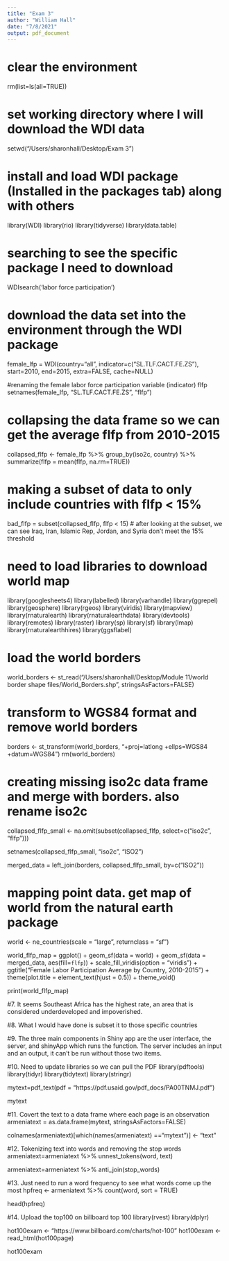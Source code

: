 ```yaml
---
title: "Exam 3"
author: "William Hall"
date: "7/8/2021"
output: pdf_document
---
```


# clear the environment
rm(list=ls(all=TRUE))

# set working directory where I will download the WDI data
setwd("/Users/sharonhall/Desktop/Exam 3")

# install and load WDI package (Installed in the packages tab) along with others
library(WDI)
library(rio)
library(tidyverse)
library(data.table)

# searching to see the specific package I need to download
WDIsearch('labor force participation')

# download the data set into the environment through the WDI package
female_lfp = WDI(country="all", indicator=c("SL.TLF.CACT.FE.ZS"),
  start=2010, end=2015, extra=FALSE, cache=NULL)

#renaming the female labor force participation variable (indicator) flfp
setnames(female_lfp, "SL.TLF.CACT.FE.ZS", "flfp")

# collapsing the data frame so we can get the average flfp from 2010-2015
collapsed_flfp <- female_lfp %>%
group_by(iso2c, country) %>%
summarize(flfp = mean(flfp, na.rm=TRUE))

# making a subset of data to only include countries with flfp < 15%
bad_flfp = subset(collapsed_flfp, flfp < 15)
# after looking at the subset, we can see Iraq, Iran, Islamic Rep, Jordan, and Syria don't meet the 15% threshold

# need to load libraries to download world map
library(googlesheets4)
library(labelled)
library(varhandle)
library(ggrepel)
library(geosphere)
library(rgeos)
library(viridis)
library(mapview)
library(rnaturalearth)
library(rnaturalearthdata)
library(devtools)
library(remotes)
library(raster)
library(sp)
library(sf)
library(Imap)
library(rnaturalearthhires)
library(ggsflabel)

# load the world borders
world_borders <- st_read("/Users/sharonhall/Desktop/Module 11/world border shape files/World_Borders.shp", stringsAsFactors=FALSE)

# transform to WGS84 format and remove world borders
borders <- st_transform(world_borders, "+proj=latlong +ellps=WGS84 +datum=WGS84")
rm(world_borders)

# creating missing iso2c data frame and merge with borders. also rename iso2c
collapsed_flfp_small <- na.omit(subset(collapsed_flfp,
                                       select=c("iso2c", "flfp")))
                                       
setnames(collapsed_flfp_small, "iso2c", "ISO2")

merged_data = left_join(borders, collapsed_flfp_small, by=c("ISO2"))

# mapping point data. get map of world from the natural earth package
world <- ne_countries(scale = "large", returnclass = "sf")

world_flfp_map = ggplot() +
  geom_sf(data = world) +
  geom_sf(data = merged_data, aes(fill=`flfp`)) +
  scale_fill_viridis(option = "viridis") +
  ggtitle("Female Labor Participation Average by Country, 2010-2015") +
  theme(plot.title = element_text(hjust = 0.5)) +
  theme_void()

print(world_flfp_map)

#7. It seems Southeast Africa has the highest rate, an area that is considered underdeveloped and impoverished.

#8. What I would have done is subset it to those specific countries

#9. The three main components in Shiny app are the user interface, the server, and shinyApp which runs the function. The server includes an input and an output, it can't be run without those two items.

#10. Need to update libraries so we can pull the PDF
library(pdftools)
library(tidyr)
library(tidytext)
library(stringr)

mytext=pdf_text(pdf = "https://pdf.usaid.gov/pdf_docs/PA00TNMJ.pdf")

mytext

#11. Covert the text to a data frame where each page is an observation
armeniatext = as.data.frame(mytext, stringsAsFactors=FALSE)

colnames(armeniatext)[which(names(armeniatext) =="mytext")] <- "text"

#12. Tokenizing text into words and removing the stop words
armeniatext=armeniatext %>%
  unnest_tokens(word, text)
  
armeniatext=armeniatext %>%
  anti_join(stop_words)

#13. Just need to run a word frequency to see what words come up the most
hpfreq <- armeniatext %>%
  count(word, sort = TRUE)

head(hpfreq)

#14. Upload the top100 on billboard top 100
library(rvest)
library(dplyr)

hot100exam <- "https://www.billboard.com/charts/hot-100"
hot100exam <-read_html(hot100page)

hot100exam
